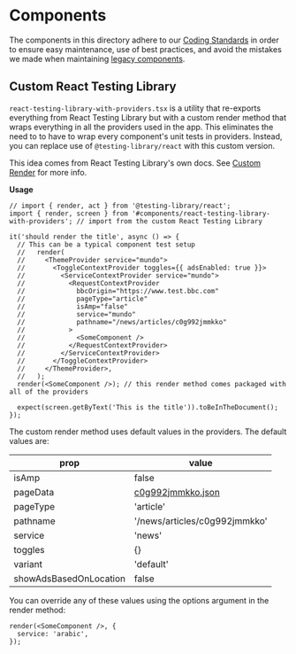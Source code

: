
<Meta title="Simorgh structure/components directory" />

# Components

The components in this directory adhere to our [Coding Standards](../../../docs/Coding-Standards/README.md) in order to ensure easy maintenance, use of best practices, and avoid the mistakes we made when maintaining [legacy components](../legacy/README.md).

## Custom React Testing Library

`react-testing-library-with-providers.tsx` is a utility that re-exports everything from React Testing Library but with a custom render method that wraps everything in all the providers used in the app. This eliminates the need to to have to wrap every component's unit tests in providers. Instead, you can replace use of `@testing-library/react` with this custom version.

This idea comes from React Testing Library's own docs. See [Custom Render](https://testing-library.com/docs/react-testing-library/setup/#custom-render) for more info.

**Usage**

```tsx
// import { render, act } from '@testing-library/react';
import { render, screen } from '#components/react-testing-library-with-providers'; // import from the custom React Testing Library

it('should render the title', async () => {
  // This can be a typical component test setup
  //   render(
  //     <ThemeProvider service="mundo">
  //       <ToggleContextProvider toggles={{ adsEnabled: true }}>
  //         <ServiceContextProvider service="mundo">
  //           <RequestContextProvider
  //             bbcOrigin="https://www.test.bbc.com"
  //             pageType="article"
  //             isAmp="false"
  //             service="mundo"
  //             pathname="/news/articles/c0g992jmmkko"
  //           >
  //             <SomeComponent />
  //           </RequestContextProvider>
  //         </ServiceContextProvider>
  //       </ToggleContextProvider>
  //     </ThemeProvider>,
  //   );
  render(<SomeComponent />); // this render method comes packaged with all of the providers

  expect(screen.getByText('This is the title')).toBeInTheDocument();
});
```

The custom render method uses default values in the providers. The default values are:

| prop                   | value                                                              |
| ---------------------- | ------------------------------------------------------------------ |
| isAmp                  | false                                                              |
| pageData               | [c0g992jmmkko.json](#data/news/articles/c0g992jmmkko.json) |
| pageType               | 'article'                                                          |
| pathname               | '/news/articles/c0g992jmmkko'                                      |
| service                | 'news'                                                             |
| toggles                | {}                                                                 |
| variant                | 'default'                                                          |
| showAdsBasedOnLocation | false                                                              |

You can override any of these values using the options argument in the render method:

```tsx
render(<SomeComponent />, {
  service: 'arabic',
});
```
